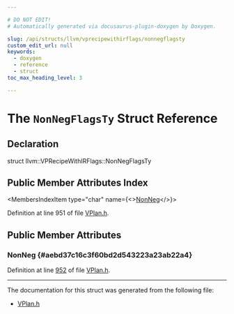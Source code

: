 ```yaml
---

# DO NOT EDIT!
# Automatically generated via docusaurus-plugin-doxygen by Doxygen.

slug: /api/structs/llvm/vprecipewithirflags/nonnegflagsty
custom_edit_url: null
keywords:
  - doxygen
  - reference
  - struct
toc_max_heading_level: 3

---
```





# The `NonNegFlagsTy` Struct Reference

<DoxygenPage pluginConfig={pluginConfig}>



## Declaration

<CodeBlock>struct llvm::VPRecipeWithIRFlags::NonNegFlagsTy</CodeBlock>

## Public Member Attributes Index

<MembersIndex>

<MembersIndexItem
  type="char"
  name={<><a href="#aebd37c16c3f60bd2d543223a23ab22a4">NonNeg</a></>}>
</MembersIndexItem>

</MembersIndex>


Definition at line 951 of file <a href="/docs/api/files/lib/lib/transforms/lib/transforms/vectorize/vplan-h">VPlan.h</a>.

<SectionDefinition>

## Public Member Attributes

### NonNeg {#aebd37c16c3f60bd2d543223a23ab22a4}

<MemberDefinition
  prototype="char llvm::VPRecipeWithIRFlags::NonNegFlagsTy::NonNeg">

Definition at line <a href="/docs/api/files/lib/lib/transforms/lib/transforms/vectorize/vplan-h/#l00952">952</a> of file <a href="/docs/api/files/lib/lib/transforms/lib/transforms/vectorize/vplan-h">VPlan.h</a>.
</MemberDefinition>

</SectionDefinition>

<hr/>

The documentation for this struct was generated from the following file:

<ul>
<li><a href="/docs/api/files/lib/lib/transforms/lib/transforms/vectorize/vplan-h">VPlan.h</a></li>
</ul>

</DoxygenPage>
